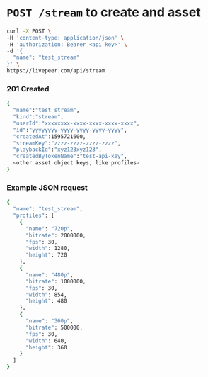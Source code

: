 
<DocsLayout>

# `POST /stream` to create and asset

```bash
curl -X POST \
-H 'content-type: application/json' \
-H 'authorization: Bearer <api key>' \
-d '{
  "name": "test_stream"
}' \
https://livepeer.com/api/stream
```

### 201 Created

```bash
{
  "name":"test_stream",
  "kind":"stream",
  "userId":"xxxxxxxx-xxxx-xxxx-xxxx-xxxx",
  "id":"yyyyyyyy-yyyy-yyyy-yyyy-yyyy",
  "createdAt":1595721600,
  "streamKey":"zzzz-zzzz-zzzz-zzzz",
  "playbackId":"xyz123xyz123",
  "createdByTokenName":"test-api-key",
  <other asset object keys, like profiles>
}
```

### Example JSON request

```bash
{
  "name": "test_stream",
  "profiles": [
    {
      "name": "720p",
      "bitrate": 2000000,
      "fps": 30,
      "width": 1280,
      "height": 720
    },
    {
      "name": "480p",
      "bitrate": 1000000,
      "fps": 30,
      "width": 854,
      "height": 480
    },
    {
      "name": "360p",
      "bitrate": 500000,
      "fps": 30,
      "width": 640,
      "height": 360
    }
  ]
}
```

</DocsLayout>
